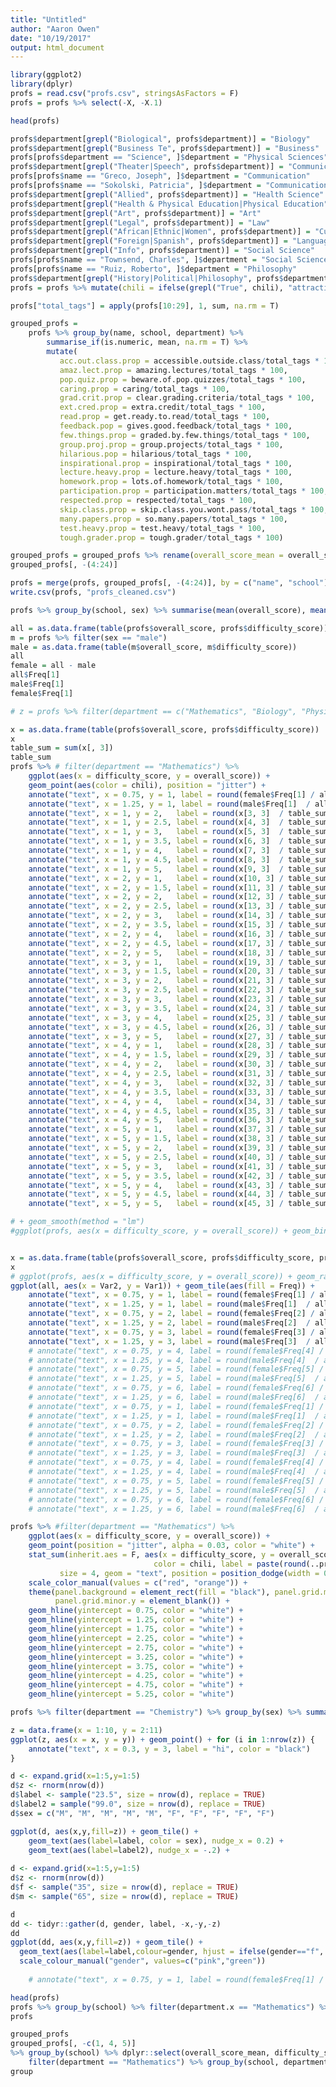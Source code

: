 ```yaml
---
title: "Untitled"
author: "Aaron Owen"
date: "10/19/2017"
output: html_document
---
```


```r
library(ggplot2)
library(dplyr)
profs = read.csv("profs.csv", stringsAsFactors = F)
profs = profs %>% select(-X, -X.1)
```

```r
head(profs)
```

```r
profs$department[grepl("Biological", profs$department)] = "Biology"
profs$department[grepl("Business Te", profs$department)] = "Business"
profs[profs$department == "Science", ]$department = "Physical Sciences"
profs$department[grepl("Theater|Speech", profs$department)] = "Communication"
profs[profs$name == "Greco, Joseph", ]$department = "Communication"
profs[profs$name == "Sokolski, Patricia", ]$department = "Communication"
profs$department[grepl("Allied", profs$department)] = "Health Science"
profs$department[grepl("Health & Physical Education|Physical Education", profs$department)] = "Physical Ed"
profs$department[grepl("Art", profs$department)] = "Art"
profs$department[grepl("Legal", profs$department)] = "Law"
profs$department[grepl("African|Ethnic|Women", profs$department)] = "Cultural Studies"
profs$department[grepl("Foreign|Spanish", profs$department)] = "Languages"
profs$department[grepl("Info", profs$department)] = "Social Science"
profs[profs$name == "Townsend, Charles", ]$department = "Social Science"
profs[profs$name == "Ruiz, Roberto", ]$department = "Philosophy"
profs$department[grepl("History|Political|Philosophy", profs$department)] = "History, Philosophy, Poly Sci"
profs = profs %>% mutate(chili = ifelse(grepl("True", chili), "attractive", "not attractive"))
```

```r
profs["total_tags"] = apply(profs[10:29], 1, sum, na.rm = T)
```

```r
grouped_profs = 
    profs %>% group_by(name, school, department) %>% 
        summarise_if(is.numeric, mean, na.rm = T) %>% 
        mutate(
           acc.out.class.prop = accessible.outside.class/total_tags * 100,
           amaz.lect.prop = amazing.lectures/total_tags * 100,
           pop.quiz.prop = beware.of.pop.quizzes/total_tags * 100,
           caring.prop = caring/total_tags * 100,
           grad.crit.prop = clear.grading.criteria/total_tags * 100,
           ext.cred.prop = extra.credit/total_tags * 100,
           read.prop = get.ready.to.read/total_tags * 100,
           feedback.pop = gives.good.feedback/total_tags * 100,
           few.things.prop = graded.by.few.things/total_tags * 100,
           group.proj.prop = group.projects/total_tags * 100,
           hilarious.pop = hilarious/total_tags * 100,
           inspirational.prop = inspirational/total_tags * 100,
           lecture.heavy.prop = lecture.heavy/total_tags * 100,
           homework.prop = lots.of.homework/total_tags * 100,
           participation.prop = participation.matters/total_tags * 100,
           respected.prop = respected/total_tags * 100,
           skip.class.prop = skip.class.you.wont.pass/total_tags * 100,
           many.papers.prop = so.many.papers/total_tags * 100,
           test.heavy.prop = test.heavy/total_tags * 100,
           tough.grader.prop = tough.grader/total_tags * 100)
```

```r
grouped_profs = grouped_profs %>% rename(overall_score_mean = overall_score, difficulty_score_mean = difficulty_score)
grouped_profs[, -(4:24)]
```

```r
profs = merge(profs, grouped_profs[, -(4:24)], by = c("name", "school"))
write.csv(profs, "profs_cleaned.csv")
```

```r
profs %>% group_by(school, sex) %>% summarise(mean(overall_score), mean(difficulty_score))
```

```r
all = as.data.frame(table(profs$overall_score, profs$difficulty_score))
m = profs %>% filter(sex == "male")
male = as.data.frame(table(m$overall_score, m$difficulty_score))
all
female = all - male
all$Freq[1]
male$Freq[1]
female$Freq[1]
```

```r
# z = profs %>% filter(department == c("Mathematics", "Biology", "Physics"))

x = as.data.frame(table(profs$overall_score, profs$difficulty_score))
x
table_sum = sum(x[, 3])
table_sum
profs %>% # filter(department == "Mathematics") %>%
    ggplot(aes(x = difficulty_score, y = overall_score)) + 
    geom_point(aes(color = chili), position = "jitter") +
    annotate("text", x = 0.75, y = 1, label = round(female$Freq[1] / all$Freq[1]  * 100, 1), color = "red") +
    annotate("text", x = 1.25, y = 1, label = round(male$Freq[1]  / all$Freq[1] * 100, 1), color = "blue") +
    annotate("text", x = 1, y = 2,   label = round(x[3, 3]  / table_sum * 100)) +
    annotate("text", x = 1, y = 2.5, label = round(x[4, 3]  / table_sum * 100)) +
    annotate("text", x = 1, y = 3,   label = round(x[5, 3]  / table_sum * 100)) +
    annotate("text", x = 1, y = 3.5, label = round(x[6, 3]  / table_sum * 100)) +
    annotate("text", x = 1, y = 4,   label = round(x[7, 3]  / table_sum * 100)) +
    annotate("text", x = 1, y = 4.5, label = round(x[8, 3]  / table_sum * 100)) +
    annotate("text", x = 1, y = 5,   label = round(x[9, 3]  / table_sum * 100)) +
    annotate("text", x = 2, y = 1,   label = round(x[10, 3] / table_sum * 100)) +
    annotate("text", x = 2, y = 1.5, label = round(x[11, 3] / table_sum * 100)) +
    annotate("text", x = 2, y = 2,   label = round(x[12, 3] / table_sum * 100)) +
    annotate("text", x = 2, y = 2.5, label = round(x[13, 3] / table_sum * 100)) +
    annotate("text", x = 2, y = 3,   label = round(x[14, 3] / table_sum * 100)) +
    annotate("text", x = 2, y = 3.5, label = round(x[15, 3] / table_sum * 100)) +
    annotate("text", x = 2, y = 4,   label = round(x[16, 3] / table_sum * 100)) +
    annotate("text", x = 2, y = 4.5, label = round(x[17, 3] / table_sum * 100)) +
    annotate("text", x = 2, y = 5,   label = round(x[18, 3] / table_sum * 100)) +
    annotate("text", x = 3, y = 1,   label = round(x[19, 3] / table_sum * 100)) +
    annotate("text", x = 3, y = 1.5, label = round(x[20, 3] / table_sum * 100)) +
    annotate("text", x = 3, y = 2,   label = round(x[21, 3] / table_sum * 100)) +
    annotate("text", x = 3, y = 2.5, label = round(x[22, 3] / table_sum * 100)) +
    annotate("text", x = 3, y = 3,   label = round(x[23, 3] / table_sum * 100)) +
    annotate("text", x = 3, y = 3.5, label = round(x[24, 3] / table_sum * 100)) +
    annotate("text", x = 3, y = 4,   label = round(x[25, 3] / table_sum * 100)) +
    annotate("text", x = 3, y = 4.5, label = round(x[26, 3] / table_sum * 100)) +
    annotate("text", x = 3, y = 5,   label = round(x[27, 3] / table_sum * 100)) +
    annotate("text", x = 4, y = 1,   label = round(x[28, 3] / table_sum * 100)) +
    annotate("text", x = 4, y = 1.5, label = round(x[29, 3] / table_sum * 100)) +
    annotate("text", x = 4, y = 2,   label = round(x[30, 3] / table_sum * 100)) +
    annotate("text", x = 4, y = 2.5, label = round(x[31, 3] / table_sum * 100)) +
    annotate("text", x = 4, y = 3,   label = round(x[32, 3] / table_sum * 100)) +
    annotate("text", x = 4, y = 3.5, label = round(x[33, 3] / table_sum * 100)) +
    annotate("text", x = 4, y = 4,   label = round(x[34, 3] / table_sum * 100)) +
    annotate("text", x = 4, y = 4.5, label = round(x[35, 3] / table_sum * 100)) +
    annotate("text", x = 4, y = 5,   label = round(x[36, 3] / table_sum * 100)) +
    annotate("text", x = 5, y = 1,   label = round(x[37, 3] / table_sum * 100)) +
    annotate("text", x = 5, y = 1.5, label = round(x[38, 3] / table_sum * 100)) +
    annotate("text", x = 5, y = 2,   label = round(x[39, 3] / table_sum * 100)) +
    annotate("text", x = 5, y = 2.5, label = round(x[40, 3] / table_sum * 100)) +
    annotate("text", x = 5, y = 3,   label = round(x[41, 3] / table_sum * 100)) +
    annotate("text", x = 5, y = 3.5, label = round(x[42, 3] / table_sum * 100)) +
    annotate("text", x = 5, y = 4,   label = round(x[43, 3] / table_sum * 100)) +
    annotate("text", x = 5, y = 4.5, label = round(x[44, 3] / table_sum * 100)) +
    annotate("text", x = 5, y = 5,   label = round(x[45, 3] / table_sum * 100))

# + geom_smooth(method = "lm")
#ggplot(profs, aes(x = difficulty_score, y = overall_score)) + geom_bin2d(position = "jitter")


x = as.data.frame(table(profs$overall_score, profs$difficulty_score, profs$sex))
x
# ggplot(profs, aes(x = difficulty_score, y = overall_score)) + geom_raster(aes(fill = sex))
ggplot(all, aes(x = Var2, y = Var1)) + geom_tile(aes(fill = Freq)) + 
    annotate("text", x = 0.75, y = 1, label = round(female$Freq[1] / all$Freq[1]  * 100, 1), color = "red") +
    annotate("text", x = 1.25, y = 1, label = round(male$Freq[1]  / all$Freq[1] * 100, 1), color = "white") +
    annotate("text", x = 0.75, y = 2, label = round(female$Freq[2] / all$Freq[2]  * 100, 1), color = "red") +
    annotate("text", x = 1.25, y = 2, label = round(male$Freq[2]  / all$Freq[2] * 100, 1), color = "white") +
    annotate("text", x = 0.75, y = 3, label = round(female$Freq[3] / all$Freq[3]  * 100, 1), color = "red") +
    annotate("text", x = 1.25, y = 3, label = round(male$Freq[3]  / all$Freq[3] * 100, 1), color = "white") # +
    # annotate("text", x = 0.75, y = 4, label = round(female$Freq[4] / all$Freq[4]  * 100, 1), color = "red") +
    # annotate("text", x = 1.25, y = 4, label = round(male$Freq[4]  / all$Freq[4] * 100, 1), color = "white") +
    # annotate("text", x = 0.75, y = 5, label = round(female$Freq[5] / all$Freq[5]  * 100, 1), color = "red") +
    # annotate("text", x = 1.25, y = 5, label = round(male$Freq[5]  / all$Freq[5] * 100, 1), color = "white") +
    # annotate("text", x = 0.75, y = 6, label = round(female$Freq[6] / all$Freq[6]  * 100, 1), color = "red") +
    # annotate("text", x = 1.25, y = 6, label = round(male$Freq[6]  / all$Freq[6] * 100, 1), color = "white") + 
    # annotate("text", x = 0.75, y = 1, label = round(female$Freq[1] / all$Freq[1]  * 100, 1), color = "red") +
    # annotate("text", x = 1.25, y = 1, label = round(male$Freq[1]  / all$Freq[1] * 100, 1), color = "white") +
    # annotate("text", x = 0.75, y = 2, label = round(female$Freq[2] / all$Freq[2]  * 100, 1), color = "red") +
    # annotate("text", x = 1.25, y = 2, label = round(male$Freq[2]  / all$Freq[2] * 100, 1), color = "white") +
    # annotate("text", x = 0.75, y = 3, label = round(female$Freq[3] / all$Freq[3]  * 100, 1), color = "red") +
    # annotate("text", x = 1.25, y = 3, label = round(male$Freq[3]  / all$Freq[3] * 100, 1), color = "white") +
    # annotate("text", x = 0.75, y = 4, label = round(female$Freq[4] / all$Freq[4]  * 100, 1), color = "red") +
    # annotate("text", x = 1.25, y = 4, label = round(male$Freq[4]  / all$Freq[4] * 100, 1), color = "white") +
    # annotate("text", x = 0.75, y = 5, label = round(female$Freq[5] / all$Freq[5]  * 100, 1), color = "red") +
    # annotate("text", x = 1.25, y = 5, label = round(male$Freq[5]  / all$Freq[5] * 100, 1), color = "white") +
    # annotate("text", x = 0.75, y = 6, label = round(female$Freq[6] / all$Freq[6]  * 100, 1), color = "red") +
    # annotate("text", x = 1.25, y = 6, label = round(male$Freq[6]  / all$Freq[6] * 100, 1), color = "white")

```

```r
profs %>% #filter(department == "Mathematics") %>% 
    ggplot(aes(x = difficulty_score, y = overall_score)) +
    geom_point(position = "jitter", alpha = 0.03, color = "white") +
    stat_sum(inherit.aes = F, aes(x = difficulty_score, y = overall_score, 
                                color = chili, label = paste(round(..prop.. * 100, 1))), 
           size = 4, geom = "text", position = position_dodge(width = 0.8)) + 
    scale_color_manual(values = c("red", "orange")) + 
    theme(panel.background = element_rect(fill = "black"), panel.grid.major = element_blank(),
          panel.grid.minor.y = element_blank()) +
    geom_hline(yintercept = 0.75, color = "white") +
    geom_hline(yintercept = 1.25, color = "white") +
    geom_hline(yintercept = 1.75, color = "white") +
    geom_hline(yintercept = 2.25, color = "white") +
    geom_hline(yintercept = 2.75, color = "white") +
    geom_hline(yintercept = 3.25, color = "white") +
    geom_hline(yintercept = 3.75, color = "white") +
    geom_hline(yintercept = 4.25, color = "white") +
    geom_hline(yintercept = 4.75, color = "white") +
    geom_hline(yintercept = 5.25, color = "white")
```

```r
profs %>% filter(department == "Chemistry") %>% group_by(sex) %>% summarise(mean(overall_score), mean(difficulty_score))
```

```r
z = data.frame(x = 1:10, y = 2:11)
ggplot(z, aes(x = x, y = y)) + geom_point() + for (i in 1:nrow(z)) {
    annotate("text", x = 0.3, y = 3, label = "hi", color = "black")
}

d <- expand.grid(x=1:5,y=1:5)
d$z <- rnorm(nrow(d))
d$label <- sample("23.5", size = nrow(d), replace = TRUE)
d$label2 = sample("99.0", size = nrow(d), replace = TRUE)
d$sex = c("M", "M", "M", "M", "M", "F", "F", "F", "F", "F")

ggplot(d, aes(x,y,fill=z)) + geom_tile() +
    geom_text(aes(label=label, color = sex), nudge_x = 0.2) +
    geom_text(aes(label=label2), nudge_x = -.2) +
    
d <- expand.grid(x=1:5,y=1:5)
d$z <- rnorm(nrow(d))
d$f <- sample("35", size = nrow(d), replace = TRUE)
d$m <- sample("65", size = nrow(d), replace = TRUE)

d
dd <- tidyr::gather(d, gender, label, -x,-y,-z)
dd
ggplot(dd, aes(x,y,fill=z)) + geom_tile() +
  geom_text(aes(label=label,colour=gender, hjust = ifelse(gender=="f", 1.5,-0.5))) +
  scale_colour_manual("gender", values=c("pink","green"))
        
    # annotate("text", x = 0.75, y = 1, label = round(female$Freq[1] / all$Freq[1]  * 100, 1), color = "red")
```

```r
head(profs)
profs %>% group_by(school) %>% filter(department.x == "Mathematics") %>% summarise(mean(difficulty_score, overall_score))
profs

grouped_profs
grouped_profs[, -c(1, 4, 5)] 
%>% group_by(school) %>% dplyr::select(overall_score_mean, difficulty_score_mean)
    filter(department == "Mathematics") %>% group_by(school, department) %>% summarise(mean(acc.out.class.prop, na.rm = T))
group
```











